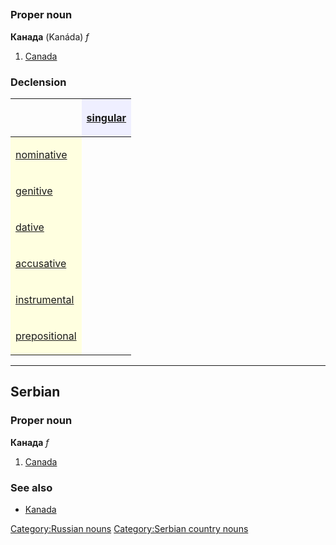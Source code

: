 =={{ru}}==
[[Category:Russian nouns]]
===Proper noun===
'''Канада''' (Kanáda) ''f''
#[[Canada]]
===Declension===
{| border="1" cellpadding="4" cellspacing="0"
!
! style="background-color: #EFEFFF" align="center"|[[singular]]
|-
! style="background-color: #FFFFE0" align="left"|[[nominative case|nominative]]
| align="center"|{{Unicode|Кана́да}}
|-
! style="background-color: #FFFFE0" align="left"|[[genitive case|genitive]]
| align="center"|{{Unicode|Кана́ды}}
|-
! style="background-color: #FFFFE0" align="left"|[[dative case|dative]]
| align="center"|{{Unicode|Кана́де}}
|-
! style="background-color: #FFFFE0" align="left"|[[accusative case|accusative]]
| align="center"|{{Unicode|Кана́ду}}
|-
! style="background-color: #FFFFE0" align="left"|[[instrumental case|instrumental]]
| align="center"|{{Unicode|Кана́дой}}
|-
! style="background-color: #FFFFE0" align="left"|[[prepositional case|prepositional]]
| align="center"|{{Unicode|о Кана́де}}
|}
----
==Serbian==
===Proper noun===
'''Канада''' ''f''
#[[Canada]]
===See also===
*[[Kanada]]
[[Category:Serbian country nouns]]